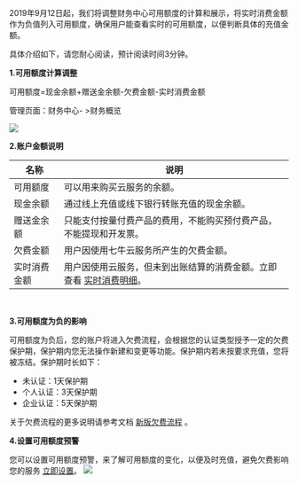 2019年9月12日起，我们将调整财务中心可用额度的计算和展示，将实时消费金额作为负值列入可用额度，确保用户能查看实时的可用额度，以便判断具体的充值金额。

具体介绍如下，请您耐心阅读，预计阅读时间3分钟。
<br>

**1.可用额度计算调整**

可用额度=现金余额+赠送金余额-欠费金额-实时消费金额

管理页面：财务中心- >财务概览

![](https://dn-odum9helk.qbox.me/Fqjfk6WKWcCqZTyi-7wtFrXCCdpj)
<br>


**2.账户金额说明**

名称 | 说明
------- | ---------
可用额度 | 可以用来购买云服务的余额。
现金余额 | 通过线上充值或线下银行转账充值的现金余额。
赠送金余额 | 只能支付按量付费产品的费用，不能购买预付费产品，不能提现和开发票。
欠费金额 | 用户因使用七牛云服务所产生的欠费金额。
实时消费金额 | 用户因使用云服务，但未到出账结算的消费金额。立即查看 [实时消费明细](https://portal.qiniu.com/financial/estimated-consume)。
<br>


**3.可用额度为负的影响**

可用额度为负后，您的账户将进入欠费流程，会根据您的认证类型授予一定的欠费保护期，保护期内您无法操作新建和变更等功能。保护期内若未按要求充值，您将被冻结。保护期时长如下：

- 未认证：1天保护期
- 个人认证：3天保护期
- 企业认证：5天保护期

关于欠费流程的更多说明请参考文档 [新版欠费流程](https://developer.qiniu.com/af/kb/5996/new-owe-the-process-description?version=5d764d0a95403327e27acba2) 。
<br>


**4.设置可用额度预警**

您可以设置可用额度预警，来了解可用额度的变化，以便及时充值，避免欠费影响您的服务 [立即设置](https://portal.qiniu.com/financial/overview)。
![](https://dn-odum9helk.qbox.me/FiGGBgGKp82TZRwCRB9IuChDYkZL)